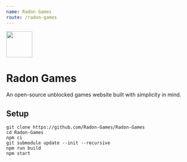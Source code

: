 ```yaml
---
name: Radon Games
route: /radon-games
---
```


<img height="70px" src="https://raw.githubusercontent.com/Radon-Games/Radon-Games/main/src/assets/banner.svg"></img>

# Radon Games

An open-source unblocked games website built with simplicity in mind.

## Setup
```
git clone https://github.com/Radon-Games/Radon-Games
cd Radon-Games
npm ci
git submodule update --init --recursive
npm run build
npm start
```